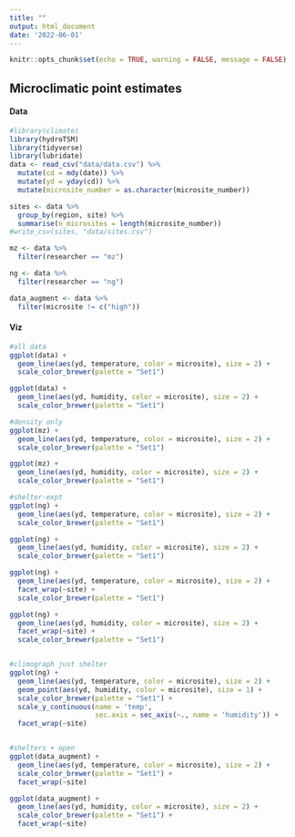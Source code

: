```yaml
---
title: ""
output: html_document
date: '2022-06-01'
---
```


```r
knitr::opts_chunk$set(echo = TRUE, warning = FALSE, message = FALSE)
```

## Microclimatic point estimates


#### Data
```r
#library(climate)
library(hydroTSM)
library(tidyverse)
library(lubridate)
data <- read_csv("data/data.csv") %>%
  mutate(cd = mdy(date)) %>% 
  mutate(yd = yday(cd)) %>%
  mutate(microsite_number = as.character(microsite_number))

sites <- data %>% 
  group_by(region, site) %>% 
  summarise(n_microsites = length(microsite_number))
#write_csv(sites, "data/sites.csv")

mz <- data %>% 
  filter(researcher == "mz")

ng <- data %>% 
  filter(researcher == "ng")

data_augment <- data %>% 
  filter(microsite != c("high"))

```


#### Viz
```r
#all data
ggplot(data) +
  geom_line(aes(yd, temperature, color = microsite), size = 2) +
  scale_color_brewer(palette = "Set1")

ggplot(data) +
  geom_line(aes(yd, humidity, color = microsite), size = 2) +
  scale_color_brewer(palette = "Set1")

#density only
ggplot(mz) +
  geom_line(aes(yd, temperature, color = microsite), size = 2) +
  scale_color_brewer(palette = "Set1")

ggplot(mz) +
  geom_line(aes(yd, humidity, color = microsite), size = 2) +
  scale_color_brewer(palette = "Set1")

#shelter-expt
ggplot(ng) +
  geom_line(aes(yd, temperature, color = microsite), size = 2) +
  scale_color_brewer(palette = "Set1")

ggplot(ng) +
  geom_line(aes(yd, humidity, color = microsite), size = 2) +
  scale_color_brewer(palette = "Set1")

ggplot(ng) +
  geom_line(aes(yd, temperature, color = microsite), size = 2) +
  facet_wrap(~site) +
  scale_color_brewer(palette = "Set1")

ggplot(ng) +
  geom_line(aes(yd, humidity, color = microsite), size = 2) +
  facet_wrap(~site) +
  scale_color_brewer(palette = "Set1")


#climograph just shelter
ggplot(ng) +
  geom_line(aes(yd, temperature, color = microsite), size = 2) +
  geom_point(aes(yd, humidity, color = microsite), size = 1) +
  scale_color_brewer(palette = "Set1") +
  scale_y_continuous(name = 'temp',
                     sec.axis = sec_axis(~., name = 'humidity')) +
  facet_wrap(~site)


#shelters + open
ggplot(data_augment) +
  geom_line(aes(yd, temperature, color = microsite), size = 2) +
  scale_color_brewer(palette = "Set1") +
  facet_wrap(~site)

ggplot(data_augment) +
  geom_line(aes(yd, humidity, color = microsite), size = 2) +
  scale_color_brewer(palette = "Set1") +
  facet_wrap(~site)

```

